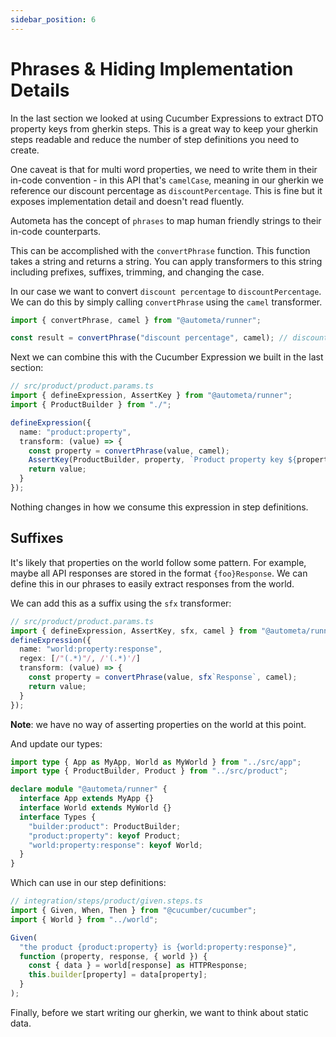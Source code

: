 ```yaml
---
sidebar_position: 6
---
```


# Phrases & Hiding Implementation Details

In the last section we looked at using Cucumber Expressions to extract DTO property
keys from gherkin steps. This is a great way to keep your gherkin steps readable
and reduce the number of step definitions you need to create.

One caveat is that for multi word properties, we need to write them in their in-code
convention - in this API that's `camelCase`, meaning in our gherkin we reference our
discount percentage as `discountPercentage`. This is fine but it exposes implementation detail
and doesn't read fluently.

Autometa has the concept of `phrases` to map human friendly strings to their in-code counterparts.

This can be accomplished with the `convertPhrase` function. This function takes a string and
returns a string. You can apply transformers to this string including prefixes, suffixes, trimming,
and changing the case.

In our case we want to convert `discount percentage` to `discountPercentage`. We can do this
by simply calling `convertPhrase` using the `camel` transformer.

```ts
import { convertPhrase, camel } from "@autometa/runner";

const result = convertPhrase("discount percentage", camel); // discountPercentage
```

Next we can combine this with the Cucumber Expression we built in the last section:

```ts
// src/product/product.params.ts
import { defineExpression, AssertKey } from "@autometa/runner";
import { ProductBuilder } from "./";

defineExpression({
  name: "product:property",
  transform: (value) => {
    const property = convertPhrase(value, camel);
    AssertKey(ProductBuilder, property, `Product property key ${property}`);
    return value;
  }
});
```

Nothing changes in how we consume this expression in step definitions.

## Suffixes

It's likely that properties on the world follow some pattern. For example,
maybe all API responses are stored in the format `{foo}Response`. We can
define this in our phrases to easily extract responses from the world.

We can add this as a suffix using the `sfx` transformer:

```ts
// src/product/product.params.ts
import { defineExpression, AssertKey, sfx, camel } from "@autometa/runner";
defineExpression({
  name: "world:property:response",
  regex: [/"(.*)"/, /'(.*)'/]
  transform: (value) => {
    const property = convertPhrase(value, sfx`Response`, camel);
    return value;
  }
});
```

**Note**: we have no way of asserting properties on the world at this point.

And update our types:

```ts
import type { App as MyApp, World as MyWorld } from "../src/app";
import type { ProductBuilder, Product } from "../src/product";

declare module "@autometa/runner" {
  interface App extends MyApp {}
  interface World extends MyWorld {}
  interface Types {
    "builder:product": ProductBuilder;
    "product:property": keyof Product;
    "world:property:response": keyof World;
  }
}
```

Which can use in our step definitions:

```ts
// integration/steps/product/given.steps.ts
import { Given, When, Then } from "@cucumber/cucumber";
import { World } from "../world";

Given(
  "the product {product:property} is {world:property:response}",
  function (property, response, { world }) {
    const { data } = world[response] as HTTPResponse;
    this.builder[property] = data[property];
  }
);
```

Finally, before we start writing our gherkin, we want to think about static data.